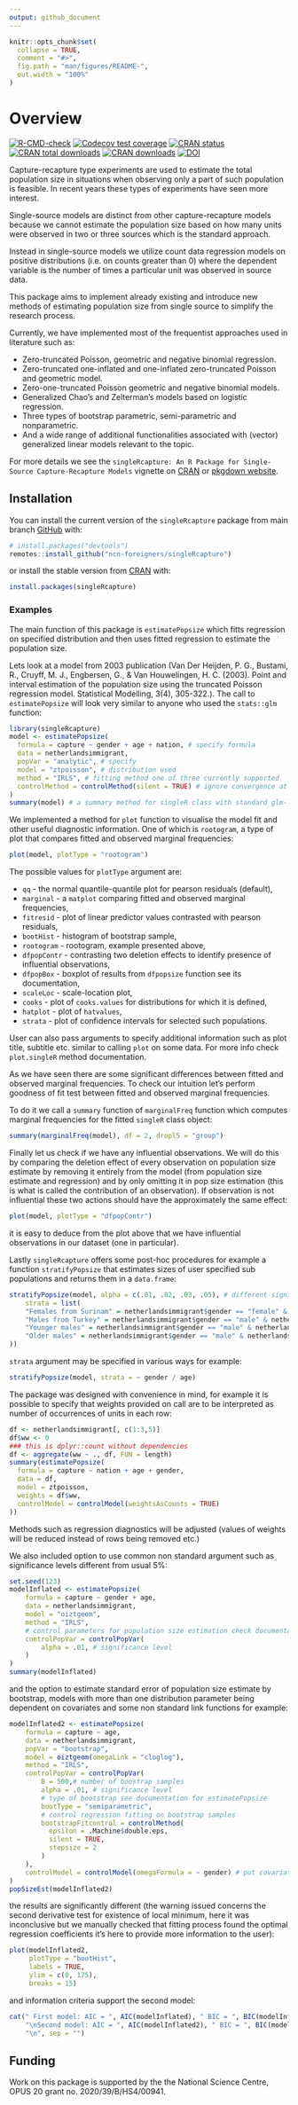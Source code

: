 ```yaml
---
output: github_document
---
```


<!-- README.md is generated from README.Rmd. Please edit that file -->

```r
knitr::opts_chunk$set(
  collapse = TRUE,
  comment = "#>",
  fig.path = "man/figures/README-",
  out.width = "100%"
)
```

# Overview

<!-- badges: start -->
[![R-CMD-check](https://github.com/ncn-foreigners/singleRcapture/workflows/R-CMD-check/badge.svg)](https://github.com/ncn-foreigners/singleRcapture/actions)
[![Codecov test coverage](https://codecov.io/gh/ncn-foreigners/singleRcapture/branch/main/graph/badge.svg)](https://app.codecov.io/gh/ncn-foreigners/singleRcapture?branch=main)
[![CRAN status](https://www.r-pkg.org/badges/version/singleRcapture)](https://CRAN.R-project.org/package=singleRcapture)
[![CRAN total downloads](https://cranlogs.r-pkg.org/badges/grand-total/singleRcapture)](https://cran.r-project.org/package=singleRcapture)
[![CRAN downloads](https://cranlogs.r-pkg.org/badges/singleRcapture)](https://cran.r-project.org/package=singleRcapture)
[![DOI](https://zenodo.org/badge/DOI/10.5281/zenodo.8436043.svg)](https://doi.org/10.5281/zenodo.8436043)
<!-- badges: end -->

Capture-recapture type experiments are used to estimate the total population size
in situations when observing only a part of such population is feasible. In recent
years these types of experiments have seen more interest.

Single-source models are distinct from other capture-recapture models because
we cannot estimate the population size based on how many units were observed
in two or three sources which is the standard approach.

Instead in single-source models we utilize count data regression models on positive
distributions (i.e. on counts greater than 0) where the dependent variable
is the number of times a particular unit was observed in source data.

This package aims to implement already existing and introduce new methods
of estimating population size from single source to simplify the research process.

Currently, we have implemented most of the frequentist approaches used in literature such as:

- Zero-truncated Poisson, geometric and negative binomial regression.
- Zero-truncated one-inflated and one-inflated zero-truncated Poisson and geometric model.
- Zero-one-truncated Poisson geometric and negative binomial models.
- Generalized Chao's and Zelterman's models based on logistic regression.
- Three types of bootstrap parametric, semi-parametric and nonparametric.
- And a wide range of additional functionalities associated with (vector) generalized linear models relevant to the topic.

For more details we see the `singleRcapture: An R Package for Single-Source Capture-Recapture Models` vignette on [CRAN](https://cran.r-project.org/package=singleRcapture) or [pkgdown website](https://ncn-foreigners.github.io/singleRcapture/articles/singleRcapture.html).

## Installation

You can install the current version of the `singleRcapture` package from main branch [GitHub](https://github.com/ncn-foreigners/singleRcapture) with:

```r
# install.packages("devtools")
remotes::install_github("ncn-foreigners/singleRcapture")
```

or install the stable version from [CRAN](https://cran.r-project.org/package=singleRcapture) with:

```r
install.packages(singleRcapture)
```

### Examples

The main function of this package is `estimatePopsize` which fitts regression
on specified distribution and then uses fitted regression to estimate the
population size. 

Lets look at a model from 2003 publication (Van Der Heijden, P. G., Bustami, R., Cruyff, M. J., Engbersen, G., & Van Houwelingen, H. C. (2003). Point and interval estimation of the population size using the truncated Poisson regression model. Statistical Modelling, 3(4), 305-322.). The call to `estimatePopsize` will look very similar to anyone who used the 
`stats::glm` function:

```r
library(singleRcapture)
model <- estimatePopsize(
  formula = capture ~ gender + age + nation, # specify formula
  data = netherlandsimmigrant,
  popVar = "analytic", # specify 
  model = "ztpoisson", # distribution used
  method = "IRLS", # fitting method one of three currently supported
  controlMethod = controlMethod(silent = TRUE) # ignore convergence at half step warning
)
summary(model) # a summary method for singleR class with standard glm-like output and population size estimation resutls
```

We implemented a method for `plot` function to visualise the model fit and other
useful diagnostic information. One of which is `rootogram`, a type of plot
that compares fitted and observed marginal frequencies:

```r
plot(model, plotType = "rootogram")
```

The possible values for `plotType` argument are:

- `qq` - the normal quantile-quantile plot for pearson residuals (default),
- `marginal` - a `matplot` comparing fitted and observed marginal frequencies,
- `fitresid` - plot of linear predictor values contrasted with pearson residuals,
- `bootHist` - histogram of bootstrap sample,
- `rootogram` - rootogram, example presented above,
- `dfpopContr` - contrasting two deletion effects to identify presence of influential observations,
- `dfpopBox` - boxplot of results from `dfpopsize` function see its documentation,
- `scaleLoc` - scale-location plot,
- `cooks` - plot of `cooks.values` for distributions for which it is defined,
- `hatplot` - plot of `hatvalues`,
- `strata` - plot of confidence intervals for selected such populations.

User can also pass arguments to specify additional information such as plot 
title, subtitle etc. similar to calling `plot` on some data. For more info
check `plot.singleR` method documentation.

As we have seen there are some significant differences between fitted and
observed marginal frequencies. To check our intuition let's perform
goodness of fit test between fitted and observed marginal frequencies.

To do it we call a `summary` function of `marginalFreq` function which
computes marginal frequencies for the fitted `singleR` class object:

```r
summary(marginalFreq(model), df = 2, dropl5 = "group")
```

Finally let us check if we have any influential observations. We will do this
by comparing the deletion effect of every observation on population size estimate
by removing it entirely from the model (from population size estimate and regression)
and by only omitting it in pop size estimation (this is what is called the
contribution of an observation). If observation is not influential these two 
actions should have the approximately the same effect:

```r
plot(model, plotType = "dfpopContr")
```

it is easy to deduce from the plot above that we have influential observations in
our dataset (one in particular).  

Lastly `singleRcapture` offers some post-hoc procedures for example a function 
`stratifyPopsize` that estimates sizes of user specified sub populations and
returns them in a `data.frame`:

```r
stratifyPopsize(model, alpha = c(.01, .02, .03, .05), # different significance level for each sub population
    strata = list(
    "Females from Surinam" = netherlandsimmigrant$gender == "female" & netherlandsimmigrant$nation == "Surinam",
    "Males from Turkey" = netherlandsimmigrant$gender == "male" & netherlandsimmigrant$nation == "Turkey",
    "Younger males" = netherlandsimmigrant$gender == "male" & netherlandsimmigrant$age == "<40yrs",
    "Older males" = netherlandsimmigrant$gender == "male" & netherlandsimmigrant$age == ">40yrs"
))
```

`strata` argument may be specified in various ways for example: 

```r
stratifyPopsize(model, strata = ~ gender / age)
```

The package was designed with convenience in mind, for example it is possible
to specify that weights provided on call are to be interpreted as number of 
occurrences of units in each row:

```r
df <- netherlandsimmigrant[, c(1:3,5)]
df$ww <- 0
### this is dplyr::count without dependencies
df <- aggregate(ww ~ ., df, FUN = length)
summary(estimatePopsize(
  formula = capture ~ nation + age + gender, 
  data = df, 
  model = ztpoisson, 
  weights = df$ww,
  controlModel = controlModel(weightsAsCounts = TRUE)
))
```

Methods such as regression diagnostics will be adjusted (values of weights will
be reduced instead of rows being removed etc.)

We also included option to use common non standard argument such as 
significance levels different from usual 5%:

```r
set.seed(123)
modelInflated <- estimatePopsize(
    formula = capture ~ gender + age,
    data = netherlandsimmigrant,
    model = "oiztgeom",
    method = "IRLS",
    # control parameters for population size estimation check documentation of controlPopVar
    controlPopVar = controlPopVar(
        alpha = .01, # significance level 
    )
)
summary(modelInflated)
```

and the option to estimate standard error of population size estimate by 
bootstrap, models with more than one distribution parameter being dependent 
on covariates and some non standard link functions for example:

```r
modelInflated2 <- estimatePopsize(
    formula = capture ~ age,
    data = netherlandsimmigrant,
    popVar = "bootstrap",
    model = oiztgeom(omegaLink = "cloglog"),
    method = "IRLS",
    controlPopVar = controlPopVar(
        B = 500,# number of boostrap samples
        alpha = .01, # significance level 
        # type of bootstrap see documentation for estimatePopsize
        bootType = "semiparametric",
        # control regression fitting on bootstrap samples
        bootstrapFitcontrol = controlMethod(
          epsilon = .Machine$double.eps, 
          silent = TRUE, 
          stepsize = 2
        )
    ),
    controlModel = controlModel(omegaFormula = ~ gender) # put covariates on omega i.e. the inflation parameter
)
popSizeEst(modelInflated2)
```

the results are significantly different (the warning issued concerns the second derivative test for existence of local minimum, here it was inconclusive but we manually checked that fitting process
found the optimal regression coefficients it's here to provide more information
to the user):

```r
plot(modelInflated2, 
     plotType = "bootHist", 
     labels = TRUE, 
     ylim = c(0, 175),
     breaks = 15)
```

and information criteria support the second model:

```r
cat(" First model: AIC = ", AIC(modelInflated), " BIC = ", BIC(modelInflated),
    "\nSecond model: AIC = ", AIC(modelInflated2), " BIC = ", BIC(modelInflated2), 
    "\n", sep = "")
```

## Funding

Work on this package is supported by the the National Science Centre, OPUS 20 grant no. 2020/39/B/HS4/00941.   
